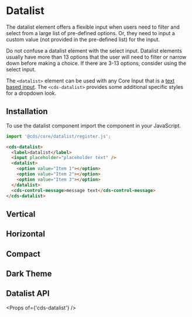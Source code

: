 
<Meta title="Forms/Datalist" />

# Datalist

The datalist element offers a flexible input when users need to filter and select
from a large list of pre-defined options. Or, they need to input a custom value
(not provided in the pre-defined list) for the input.

Do not confuse a datalist element with the select input. Datalist elements usually
have more than 13 options that the user will need to filter or narrow down before
making a choice. If there are 3-13 options, consider using the select input.

The `<datalist>` element can be used with any Core Input that is a [text based input](https://developer.mozilla.org/en-US/docs/Web/HTML/Element/datalist).
The `<cds-datalist>` provides some additional specific styles for a dropdown look.

## Installation

To use the datalist component import the component in your JavaScript.

```typescript
import '@cds/core/datalist/register.js';
```

```html
<cds-datalist>
  <label>datalist</label>
  <input placeholder="placeholder text" />
  <datalist>
    <option value="Item 1"></option>
    <option value="Item 2"></option>
    <option value="Item 3"></option>
  </datalist>
  <cds-control-message>message text</cds-control-message>
</cds-datalist>
```

<Preview>
  <Story id="stories-datalist--datalist" />
</Preview>

## Vertical

<Preview>
  <Story id="stories-datalist--vertical" />
</Preview>

## Horizontal

<Preview>
  <Story id="stories-datalist--horizontal" />
</Preview>

## Compact

<Preview>
  <Story id="stories-datalist--compact" />
</Preview>

## Dark Theme

<Preview>
  <Story id="stories-datalist--dark-theme" />
</Preview>

## Datalist API

<Props of={'cds-datalist'} />
